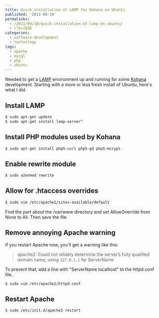 ---
title: Quick installation of LAMP for Kohana on Ubuntu
published: '2011-09-18'
permalinks:
  - /2011/09/18/quick-installation-of-lamp-on-ubuntu/
  - /?p=1836
categories:
  - software-development
  - technology
tags:
  - apache
  - mysql
  - php
  - ubuntu
---

Needed to get a [LAMP](http://en.wikipedia.org/wiki/LAMP_%28software_bundle%29) environment up and running for some [Kohana](http://kohanaframework.org/) development. Starting with a more or less fresh install of Ubuntu, here's what I did.

## Install LAMP

```bash
$ sudo apt-get update
$ sudo apt-get install lamp-server^
```

## Install PHP modules used by Kohana

```bash
$ sudo apt-get install php5-curl php5-gd php5-mcrypt
```

## Enable rewrite module

```bash
$ sudo a2enmod rewrite
```

## Allow for .htaccess overrides

```bash
$ sudo vim /etc/apache2/sites-available/default
```

Find the part about the /var/www directory and set AllowOverride from None to All. Then save the file.

## Remove annoying Apache warning

If you restart Apache now, you'll get a warning like this:

> apache2: Could not reliably determine the server’s fully qualified domain name, using `127.0.1.1` for ServerName

To prevent that, add a line with "ServerName localhost" to the httpd.conf file.

```bash
$ sudo vim /etc/apache2/httpd.conf
```

## Restart Apache

```bash
$ sudo /etc/init.d/apache2 restart
```
